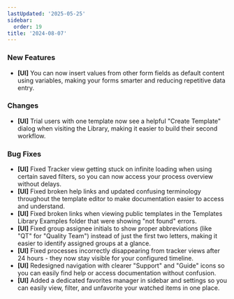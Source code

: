 ```yaml
---
lastUpdated: '2025-05-25'
sidebar:
  order: 19
title: '2024-08-07'
---
```


### New Features

- **[UI]** You can now insert values from other form fields as default content using variables, making your forms smarter and reducing repetitive data entry.

### Changes

- **[UI]** Trial users with one template now see a helpful "Create Template" dialog when visiting the Library, making it easier to build their second workflow.

### Bug Fixes

- **[UI]** Fixed Tracker view getting stuck on infinite loading when using certain saved filters, so you can now access your process overview without delays.
- **[UI]** Fixed broken help links and updated confusing terminology throughout the template editor to make documentation easier to access and understand.
- **[UI]** Fixed broken links when viewing public templates in the Templates Library Examples folder that were showing "not found" errors.
- **[UI]** Fixed group assignee initials to show proper abbreviations (like "QT" for "Quality Team") instead of just the first two letters, making it easier to identify assigned groups at a glance.
- **[UI]** Fixed processes incorrectly disappearing from tracker views after 24 hours - they now stay visible for your configured timeline.
- **[UI]** Redesigned navigation with clearer "Support" and "Guide" icons so you can easily find help or access documentation without confusion.
- **[UI]** Added a dedicated favorites manager in sidebar and settings so you can easily view, filter, and unfavorite your watched items in one place.